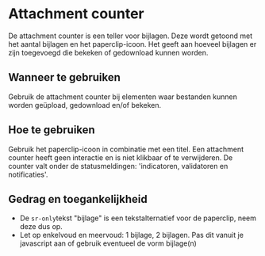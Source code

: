 # Attachment counter

De attachment counter is een teller voor bijlagen. Deze wordt getoond met het aantal bijlagen en het paperclip-icoon. Het geeft aan hoeveel bijlagen er zijn toegevoegd die bekeken of gedownload kunnen worden.

## Wanneer te gebruiken

Gebruik de attachment counter bij elementen waar bestanden kunnen worden geüpload, gedownload en/of bekeken.

## Hoe te gebruiken

Gebruik het paperclip-icoon in combinatie met een titel. Een attachment counter heeft geen interactie en is niet klikbaar of te verwijderen. De counter valt onder de statusmeldingen: 'indicatoren, validatoren en notificaties'.

## Gedrag en toegankelijkheid

- De `sr-only`tekst "bijlage" is een tekstalternatief voor de paperclip, neem deze dus op.
- Let op enkelvoud en meervoud: 1 bijlage, 2 bijlagen. Pas dit vanuit je javascript aan of gebruik eventueel de vorm bijlage(n)

<!--
## Component in context

todo(thomas): Link aanpassen naar juiste locatie
- [Accordion table]({{ '/components/detail/accordion-table' | docPath }}) -->
